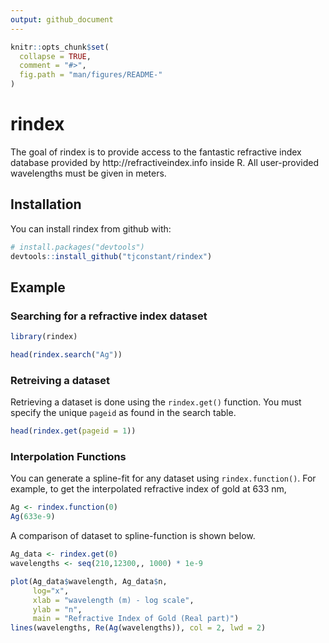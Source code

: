 ```yaml
---
output: github_document
---
```


<!-- README.md is generated from README.Rmd. Please edit that file -->

```r
knitr::opts_chunk$set(
  collapse = TRUE,
  comment = "#>",
  fig.path = "man/figures/README-"
)
```

# rindex

The goal of rindex is to provide access to the fantastic refractive index database provided by http://refractiveindex.info inside R. All user-provided wavelengths must be given in meters.

## Installation

You can install rindex from github with:

```r
# install.packages("devtools")
devtools::install_github("tjconstant/rindex")
```

## Example

### Searching for a refractive index dataset

```r
library(rindex)

head(rindex.search("Ag"))
```

### Retreiving a dataset

Retrieving a dataset is done using the `rindex.get()` function. You must specify the unique `pageid` as found in the search table.

```r
head(rindex.get(pageid = 1))
```

### Interpolation Functions

You can generate a spline-fit for any dataset using `rindex.function()`. For example, to get the interpolated refractive index of gold at 633 nm,

```r
Ag <- rindex.function(0)
Ag(633e-9)
```

A comparison of dataset to spline-function is shown below.

```r
Ag_data <- rindex.get(0)
wavelengths <- seq(210,12300,, 1000) * 1e-9

plot(Ag_data$wavelength, Ag_data$n, 
     log="x",  
     xlab = "wavelength (m) - log scale", 
     ylab = "n",
     main = "Refractive Index of Gold (Real part)")
lines(wavelengths, Re(Ag(wavelengths)), col = 2, lwd = 2)

```
